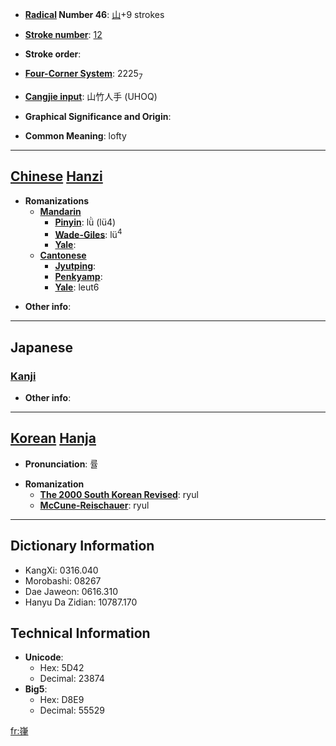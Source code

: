 * '''[[Wiktionary:Chinese radical index| Radical]] Number 46''': [[Wiktionary:Chinese radical index 山|山]]+9 strokes

* '''[[Wiktionary:Chinese total strokes index|Stroke number]]''': [[Wiktionary:Chinese total strokes index 12|12]]

* '''Stroke order''': 

* '''[[Wiktionary:Chinese four corner index|Four-Corner System]]''': 2225<sub>7</sub>

* '''[[Wiktionary:Chinese Cangjie index|Cangjie input]]''': 山竹人手 (UHOQ)

* '''Graphical Significance and Origin''': 

* '''Common Meaning''': lofty

----

== [[Chinese]] [[Hanzi]] ==

* '''Romanizations'''
** '''[[Mandarin]]'''
*** '''[[Pinyin]]''': lǜ (lü4)
*** '''[[Wade-Giles]]''': lü<sup>4</sup>
*** '''[[Yale]]''': 
** '''[[Cantonese]]'''
*** '''[[Jyutping]]''':
*** '''[[Penkyamp]]''': 
*** '''[[Yale]]''': leut6

* '''Other info''': 

----

==Japanese==
===[[Kanji]]===
{{kanji|on readings=[[りつ]] (ritsu), [[りち]] (richi)|kun readings=[[けわしい]] (kewashii)}}

* '''Other info''':  

----

== [[Korean]] [[Hanja]] ==

* '''Pronunciation''': 률

* '''Romanization'''
** '''[[The 2000 South Korean Revised Romanization|The 2000 South Korean Revised]]''': ryul
** '''[[McCune-Reischauer]]''': ryul

----

== Dictionary Information ==

* KangXi: 0316.040
* Morobashi: 08267
* Dae Jaweon: 0616.310
* Hanyu Da Zidian: 10787.170

== Technical Information ==

* '''Unicode''':
** Hex: 5D42
** Decimal: 23874
* '''Big5''':
** Hex: D8E9
** Decimal: 55529

[[fr:嵂]]